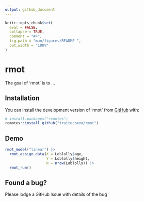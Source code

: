 ```yaml
---
output: github_document
---
```


<!-- README.md is generated from README.Rmd. Please edit that file -->

```r
knitr::opts_chunk$set(
  eval = FALSE,
  collapse = TRUE,
  comment = "#>",
  fig.path = "man/figures/README-",
  out.width = "100%"
)
```

# rmot

<!-- badges: start -->
<!-- badges: end -->

The goal of 'rmot' is to ...

## Installation

You can install the development version of 'rmot' from [GitHub](https://github.com/) with:

``` r
# install.packages("remotes")
remotes::install_github("traitecoevo/rmot")
```

## Demo

```r
rmot_model("linear") |>
  rmot_assign_data(X = Loblolly$age,
                   Y = Loblolly$height,
                   N = nrow(Loblolly)) |>
  rmot_run()
```

## Found a bug? 

Please lodge a GitHub Issue with details of the bug
